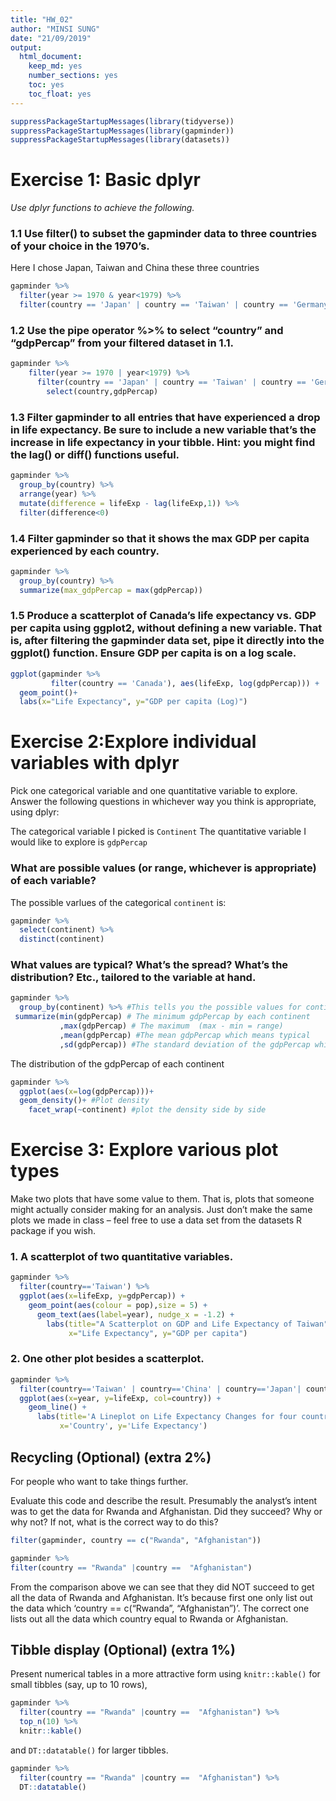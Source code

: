 ---
title: "HW_02"
author: "MINSI SUNG"
date: "21/09/2019"
output:
  html_document:
    keep_md: yes
    number_sections: yes
    toc: yes
    toc_float: yes
---
    
```{r load, warning=FALSE,echo=FALSE}
suppressPackageStartupMessages(library(tidyverse)) 
suppressPackageStartupMessages(library(gapminder))
suppressPackageStartupMessages(library(datasets))
```
    

# Exercise 1: Basic dplyr
*Use dplyr functions to achieve the following.*

### 1.1 Use filter() to subset the gapminder data to three countries of your choice in the 1970’s.
Here I chose Japan, Taiwan and China these three countries
```{r, warning=FALSE, echo=FALSE}
gapminder %>% 
  filter(year >= 1970 & year<1979) %>% 
  filter(country == 'Japan' | country == 'Taiwan' | country == 'Germany')
```
### 1.2 Use the pipe operator %>% to select “country” and “gdpPercap” from your filtered dataset in 1.1.
```{r, warning=FALSE, echo=FALSE}
gapminder %>% 
    filter(year >= 1970 | year<1979) %>% 
      filter(country == 'Japan' | country == 'Taiwan' | country == 'Germany') %>% 
        select(country,gdpPercap)
```
### 1.3 Filter gapminder to all entries that have experienced a drop in life expectancy. Be sure to include a new variable that’s the increase in life expectancy in your tibble. Hint: you might find the lag() or diff() functions useful.
```{r, warning=FALSE, echo=FALSE}
gapminder %>% 
  group_by(country) %>% 
  arrange(year) %>% 
  mutate(difference = lifeExp - lag(lifeExp,1)) %>% 
  filter(difference<0)
```
### 1.4 Filter gapminder so that it shows the max GDP per capita experienced by each country.
```{r, warning=FALSE, echo=FALSE}
gapminder %>% 
  group_by(country) %>% 
  summarize(max_gdpPercap = max(gdpPercap))
```


### 1.5 Produce a scatterplot of Canada’s life expectancy vs. GDP per capita using ggplot2, without defining a new variable. That is, after filtering the gapminder data set, pipe it directly into the ggplot() function. Ensure GDP per capita is on a log scale.
```{r, warning=FALSE, echo=FALSE}
ggplot(gapminder %>% 
         filter(country == 'Canada'), aes(lifeExp, log(gdpPercap))) +
  geom_point()+
  labs(x="Life Expectancy", y="GDP per capita (Log)")
```


# Exercise 2:Explore individual variables with dplyr
Pick one categorical variable and one quantitative variable to explore. Answer the following questions in whichever way you think is appropriate, using dplyr:

The categorical variable I picked is `Continent`
The quantitative variable I would like to explore is `gdpPercap`



###  What are possible values (or range, whichever is appropriate) of each variable?

The possible varlues of the categorical `continent` is:
```{r, warning=FALSE, echo=FALSE}
gapminder %>% 
  select(continent) %>% 
  distinct(continent)
```


### What values are typical? What’s the spread? What’s the distribution? Etc., tailored to the variable at hand.

```{r, warning=FALSE, echo=FALSE}
gapminder %>% 
  group_by(continent) %>% #This tells you the possible values for continent
 summarize(min(gdpPercap) # The minimum gdpPercap by each continent
           ,max(gdpPercap) # The maximum  (max - min = range)
           ,mean(gdpPercap) #The mean gdpPercap which means typical
           ,sd(gdpPercap)) #The standard deviation of the gdpPercap which can be a measure of spread

```


The distribution of the gdpPercap of each continent
```{r, warning=FALSE, echo=FALSE}
gapminder %>% 
  ggplot(aes(x=log(gdpPercap)))+ 
  geom_density()+ #Plot density
    facet_wrap(~continent) #plot the density side by side
```


# Exercise 3: Explore various plot types 
Make two plots that have some value to them. That is, plots that someone might actually consider making for an analysis. Just don’t make the same plots we made in class – feel free to use a data set from the datasets R package if you wish.

### 1. A scatterplot of two quantitative variables.

```{r, warning=FALSE, echo=FALSE}
gapminder %>%
  filter(country=='Taiwan') %>% 
  ggplot(aes(x=lifeExp, y=gdpPercap)) +
    geom_point(aes(colour = pop),size = 5) +
      geom_text(aes(label=year), nudge_x = -1.2) +
        labs(title="A Scatterplot on GDP and Life Expectancy of Taiwan", 
             x="Life Expectancy", y="GDP per capita")
```

### 2. One other plot besides a scatterplot.

```{r, warning=FALSE, echo=FALSE}
gapminder %>% 
  filter(country=='Taiwan' | country=='China' | country=='Japan'| country=='Canada') %>% 
  ggplot(aes(x=year, y=lifeExp, col=country)) +
    geom_line() +
      labs(title='A Lineplot on Life Expectancy Changes for four countries ', 
           x='Country', y='Life Expectancy')

```

## Recycling (Optional) (extra 2%)
For people who want to take things further.

Evaluate this code and describe the result. Presumably the analyst’s intent was to get the data for Rwanda and Afghanistan. Did they succeed? Why or why not? If not, what is the correct way to do this?

```{r}

filter(gapminder, country == c("Rwanda", "Afghanistan"))

```

```{r}
gapminder %>% 
filter(country == "Rwanda" |country ==  "Afghanistan")

```

From the comparison above we can see that they did NOT succeed to get all the data of Rwanda and Afghanistan. It's because first one only list out the data which 'country == c("Rwanda", "Afghanistan")'. The correct one lists out all the data which country equal to Rwanda or Afghanistan.

## Tibble display (Optional) (extra 1%)
Present numerical tables in a more attractive form using `knitr::kable()` for small tibbles (say, up to 10 rows),

```{r }
gapminder %>%
  filter(country == "Rwanda" |country ==  "Afghanistan") %>% 
  top_n(10) %>% 
  knitr::kable()
```

and `DT::datatable()` for larger tibbles.

```{r }
gapminder %>%
  filter(country == "Rwanda" |country ==  "Afghanistan") %>% 
  DT::datatable()
```

